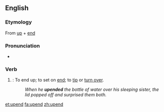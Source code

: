 ==English==

===Etymology===
From [[up]] + [[end]]

===Pronunciation===
* {{audio|en-us-upend.ogg|Audio (US)}}
*: {{rhymes|ɛnd}}

===Verb===
{{en-verb}}

# {{transitive}}: To end up; to set on [[end]]; to [[tip]] or [[turn over]].
#: ''When he '''upended''' the bottle of water over his sleeping sister, the lid popped off and surprised them both.''

[[et:upend]]
[[fa:upend]]
[[zh:upend]]